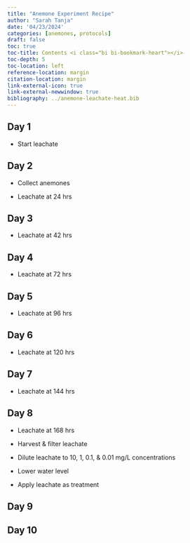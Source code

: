 ```yaml
---
title: "Anemone Experiment Recipe"
author: "Sarah Tanja"
date: '04/23/2024'
categories: [anemones, protocols]
draft: false
toc: true
toc-title: Contents <i class="bi bi-bookmark-heart"></i>
toc-depth: 5
toc-location: left
reference-location: margin
citation-location: margin
link-external-icon: true
link-external-newwindow: true
bibliography: ../anemone-leachate-heat.bib
---
```


## Day 1

-   Start leachate

## Day 2

-   Collect anemones

-   Leachate at 24 hrs

## Day 3

-   Leachate at 42 hrs

## Day 4

-   Leachate at 72 hrs

## Day 5

-   Leachate at 96 hrs

## Day 6

-   Leachate at 120 hrs

## Day 7

-   Leachate at 144 hrs

## Day 8

-   Leachate at 168 hrs

-   Harvest & filter leachate

-   Dilute leachate to 10, 1, 0.1, & 0.01 mg/L concentrations

-   Lower water level

-   Apply leachate as treatment

## Day 9

## Day 10

